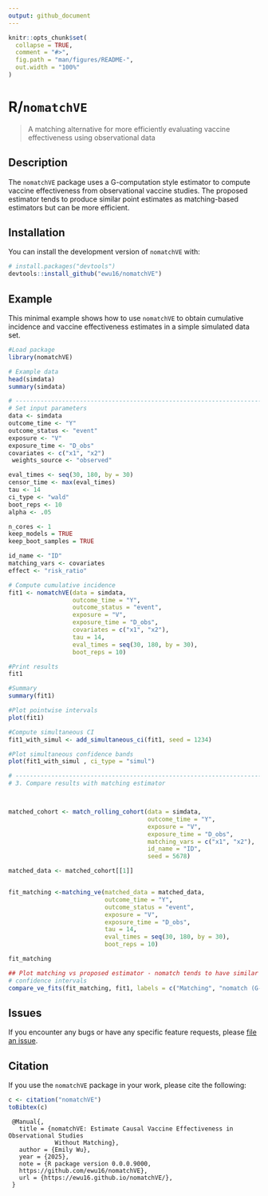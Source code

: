 ```yaml
---
output: github_document
---
```


<!-- README.md is generated from README.Rmd. Please edit that file -->

```r
knitr::opts_chunk$set(
  collapse = TRUE,
  comment = "#>",
  fig.path = "man/figures/README-",
  out.width = "100%"
)
```

# R/`nomatchVE`

> A matching alternative for more efficiently evaluating vaccine effectiveness using observational data


## Description

The `nomatchVE` package uses a G-computation style estimator to compute vaccine effectiveness from observational vaccine studies. The proposed estimator tends to produce similar point estimates as matching-based estimators but can be more efficient.

## Installation

You can install the development version of `nomatchVE` with:

``` r
# install.packages("devtools")
devtools::install_github("ewu16/nomatchVE")
```

## Example

This minimal example shows how to use `nomatchVE` to obtain cumulative incidence and vaccine effectiveness estimates in a simple simulated data set.

```r
#Load package
library(nomatchVE)

# Example data
head(simdata)
summary(simdata)
```

```r
# ------------------------------------------------------------------------------
# Set input parameters
data <- simdata 
outcome_time <- "Y"
outcome_status <- "event"
exposure <- "V"
exposure_time <- "D_obs"
covariates <- c("x1", "x2")
 weights_source <- "observed"

eval_times <- seq(30, 180, by = 30)
censor_time <- max(eval_times)
tau <- 14
ci_type <- "wald"
boot_reps <- 10
alpha <- .05

n_cores <- 1
keep_models = TRUE
keep_boot_samples = TRUE

id_name <- "ID"
matching_vars <- covariates
effect <- "risk_ratio"

```

```r

# Compute cumulative incidence 
fit1 <- nomatchVE(data = simdata,
                  outcome_time = "Y",
                  outcome_status = "event",
                  exposure = "V",
                  exposure_time = "D_obs", 
                  covariates = c("x1", "x2"),
                  tau = 14,
                  eval_times = seq(30, 180, by = 30),
                  boot_reps = 10)

#Print results 
fit1        

#Summary 
summary(fit1)

#Plot pointwise intervals 
plot(fit1) 

#Compute simultaneous CI
fit1_with_simul <- add_simultaneous_ci(fit1, seed = 1234)

#Plot simultaneous confidence bands 
plot(fit1_with_simul , ci_type = "simul") 
```

```r
# ------------------------------------------------------------------------------
# 3. Compare results with matching estimator



matched_cohort <- match_rolling_cohort(data = simdata,
                                       outcome_time = "Y",
                                       exposure = "V",
                                       exposure_time = "D_obs", 
                                       matching_vars = c("x1", "x2"),
                                       id_name = "ID",
                                       seed = 5678)

matched_data <- matched_cohort[[1]]


fit_matching <-matching_ve(matched_data = matched_data,
                           outcome_time = "Y",
                           outcome_status = "event",
                           exposure = "V",
                           exposure_time = "D_obs", 
                           tau = 14,
                           eval_times = seq(30, 180, by = 30),
                           boot_reps = 10) 

fit_matching

## Plot matching vs proposed estimator - nomatch tends to have similar point estimates but narrower
# confidence intervals
compare_ve_fits(fit_matching, fit1, labels = c("Matching", "nomatch (G-computation)"))
```

## Issues

If you encounter any bugs or have any specific feature requests, please [file an issue](https://github.com/ewu16/nomatchVE/issues).

## Citation

If you use the `nomatchVE` package in your work, please cite the following:

```r
c <- citation("nomatchVE")
toBibtex(c)
```

```
 @Manual{,
   title = {nomatchVE: Estimate Causal Vaccine Effectiveness in Observational Studies
             Without Matching},
   author = {Emily Wu},
   year = {2025},
   note = {R package version 0.0.0.9000, 
   https://github.com/ewu16/nomatchVE},
   url = {https://ewu16.github.io/nomatchVE/},
 }
 ```
 

